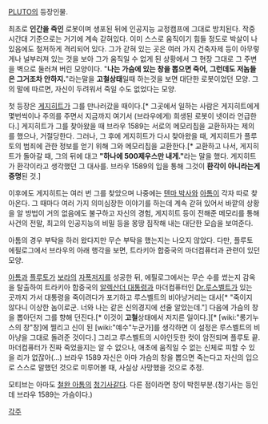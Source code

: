 [[PLUTO]]의 등장인물.

최초로 '''인간을 죽인''' 로봇이며 생포된 뒤에 인공지능 교정캠프에 그대로 방치된다. 작중 시간대 기준으로는 거기에 계속 갇혀있다. 이미 스스로 움직이기 힘들 정도로 박살이 나 있음에도 철저하게 격리되어 있다. 그가 갇혀 있는 곳은 여러 가지 건축자제 등이 아무렇게나 널부러져 있는 것을 보아 그가 움직일 수 없게 된 상황에서 그 현장 그대로 그 주변을 벽으로 둘러쳐 버린 모양이다. "'''나는 가슴에 있는 창을 뽑으면 죽어, 그런데도 저놈들은 그거조차 안하지.'''"라는말을 '''고철상태'''일때 하는것을 보면 대단한 로봇이었던 모양. 그의 말에 따르면, 자신이 두려워서 죽일 수도 없었다는 모양.

첫 등장은 [[게지히트]]가 그를 만나러갔을 때이다.[* 그곳에서 일하는 사람은 게지히트에게 몇번씩이나 주의를 주면서 지금까지 여기서 (브라우에게) 희생된 로봇이 넷이라 언급한다.] 게지히트가 그를 찾아왔을 때 브라우 1589는 서로의 메모리칩을 교환하자는 제의를 했으나, 거절당한다. 그러나, 그 후에 게지히트가 다시 찾아왔을 때, 게지히트가 플루토의 범죄에 관한 정보를 얻기 위해 그와 메모리칩을 교환한다.[* 교환하고 나서, 게지히트가 돌아갈 때, 그의 뒤에 대고 '''"하나에 500제우스만 내게."'''라는 말을 했다. 게지히트가 환각이라고 생각했던 그 대사를. 브라우 1589의 입을 통해 그것이 '''환각이 아니라는게 증명'''된 것.]

이후에도 게지히트는 여러 번 그를 찾았으며 나중에는 [[텐마 박사]]와 [[아톰]]이 각자 따로 찾아온다. 그 때마다 여러 가지 의미심장한 이야기를 하는데 계속 갇혀 있어서 바깥의 상황을 알 방법이 거의 없음에도 불구하고 자신의 경험, 게지히트 등이 전해준 메모리를 통해 사건의 전말, 최고의 인공지능의 비밀 등을 몽땅 짐작해 내는 대단한 모습을 보여준다.

아톰의 경우 부탁을 하러 왔다지만 무슨 부탁을 했는지는 나오지 않았다. 다만, 플루토 에필로그에서 브라우의 아래 행각을 보면, 트라키아 합중국의 마더컴퓨터과 관련이 있던 모양.

[[아톰]]과 [[플루토]]가 [[보라]]의 [[자폭]]저지를 성공한 뒤, 에필로그에서는 무슨 수를 썼는지 감옥을 탈출하여 트라키아 합중국의 [[알렉산더 대통령]]과 마더컴퓨터인 [[Dr.루스벨트]]가 있는 곳까지 가서 대통령을 죽이려다가 포기하고 루스벨트의 비아냥거리는 대사[* "죽이지 않다니 이상한 놈이로군. 너와 나는 같은 신의경지에 선줄 알았는데."] 다음에 가슴의 창을 뽑아던저 그를 향해 던진다.[* 이것이 '''고철'''상태에서 저지른 일이다.][* [wiki:"롱기누스의 창"창]에 찔리고 신이 된 [wiki:"예수"누군가]를 생각하면 이 설정은 루스벨트의 비아냥을 그대로 돌려준 것이다.] 그리고 루스벨트의 시야인듯한 컷이 암전되며 플루토 끝. 마더컴퓨터가 진짜 죽었을지는 알 수 없으나, 애초에 움직일 수 없는 신체로 피할 수 있을 리가 없잖아(...) 브라우 1589 자신은 아마 가슴의 창을 뽑으면 죽는다고 자신의 입으로 스스로 말했던 것으로 미루어볼 때, 사실상 사망했을 것으로 추정.

모티브는 아마도 [[철완 아톰]]의 [[청기사]]같다. 다른 점이라면 창이 박힌부분.(청기사는 등인데 브라우 1589는 가슴이다.)

[[각주]]
